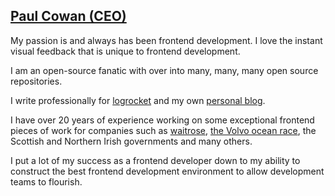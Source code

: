 
## [Paul Cowan (CEO)](https://www.linkedin.com/in/paul-cowan-19bb1116/)

My passion is and always has been frontend development. I love the instant visual feedback that is unique to frontend development.
          
I am an open-source fanatic with over <MyPullRequests /> into many, many, many open source repositories.

I write professionally for [logrocket](https://blog.logrocket.com/author/paulcowan/) and my own [personal blog](https://thesoftwaresimpleton.com).

I have over 20 years of experience working on some exceptional frontend pieces of work for companies such as [waitrose](https://waitrose.com), [the Volvo ocean race](https://www.volvogroup.com/en/about-us/history-and-r-d-milestones/volvo-ocean-race.html), the Scottish and Northern Irish governments and many others.
          
I put a lot of my success as a frontend developer down to my ability to construct the best frontend development environment to allow development teams to flourish.